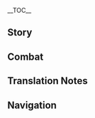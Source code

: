 {{CharacterTabs}}
{{LanguageTabs}}

__TOC__
==Story==
{{VO/Story
|character           = Xingqiu
|language            = ja
|name                = 行秋

|vo_01_01_title      = 初めまして…
|vo_01_01_subtitle   = Hello
|vo_01_01_file       = VO_{language}{character} Hello.ogg
|vo_01_01_tx         = 僕は行秋、ただの読書好きだ。不束者だが、君のために尽力するよ。せっかくこういうセリフを言えるんだ、ハハッ、悪くないね。
|vo_01_01_rm         = Boku wa Yukuaki, tada no dokusho suki da. Futsutsuka mono da ga, kimi no tame ni jinryoku suru yo. Sekkaku kou iu serifu wo ieru nda, haha', warukunai ne.
|vo_01_01_tl         = I'm Xingqiu, a mere bookworm. Though I still have a long way to go yet, I will give my all to assist you. It's not often I get to speak like this. Haha, not bad.

|vo_02_01_title      = 世間話・夜を独歩す
|vo_02_01_subtitle   = Chat: Night of Solitude
|vo_02_01_file       = VO_{language}{character} Chat - Night of Solitude.ogg
|vo_02_01_tx         = 「明月や、夜を独歩す、かたわらに、悪龍罰すも、また一興」
|vo_02_01_rm         = "Meigetsu ya, yoru wo dopposu, katawara ni, akuryuu bassu mo, mata ikkyou"
|vo_02_01_tl         = "Under the bright moon, walking the night in solitude. To punish an evil dragon along the way is yet another amusement." <ref group="TN •">Xingqiu appears to be reciting poetry: the 5-7-5-7-7 syllable structure is a feature of Japanese tanka poems.</ref>
|vo_02_02_title      = 世間話・文章
|vo_02_02_subtitle   = Chat: Literature
|vo_02_02_file       = VO_{language}{character} Chat - Literature.ogg
|vo_02_02_tx         = 「衣へと、言の葉綴る、筆先は、童に帰り、思うがままに」
|vo_02_02_rm         = "Koromo he to, koto no ha tsuzuru, fudesaki wa, warabe ni kaeri, omou ga mama ni"
|vo_02_02_tl         = "The brush tip weaves words to the garment, taking one back to childhood where they are free to do as they wished."
|vo_02_03_title      = 世間話・暇を得る
|vo_02_03_subtitle   = Chat: Taking a Break
|vo_02_03_file       = VO_{language}{character} Chat - Taking a Break.ogg
|vo_02_03_tx         = 「儚い人生の中で一瞬の暇を得た」というやつだ、ハハッ。
|vo_02_03_rm         = "Hakanai jinsei no naka de isshun no itoma wo eta" to iu yatsu da, haha'.
|vo_02_03_tl         = I could say, "I have caught a moment of leisure in my transient life", haha.
|vo_02_04_title      = 世間話・読書
|vo_02_04_subtitle   = Chat: Reading
|vo_02_04_file       = VO_{language}{character} Chat - Reading.ogg
|vo_02_04_tx         = ふむふむ、なるほど…えっ？次回お楽しみに？むっ…
|vo_02_04_rm         = Fumu fumu, naruhodo... E'? Jikai otanoshimi ni? Mu'...
|vo_02_04_tl         = Mm-hm, I see... Huh? Look forward to the next volume? Mm...
|vo_02_05_title      = 世間話・新刊
|vo_02_05_subtitle   = Chat: New Books
|vo_02_05_file       = VO_{language}{character} Chat - New Books.ogg
|vo_02_05_tx         = そろそろ「万文集舎」の新刊入荷日だな…ついでに行ってみないかい？
|vo_02_05_rm         = Sorosoro "Manbun Shuusha" no shinkan nyuukabi da na... Tsuide ni itte minai kai?
|vo_02_05_tl         = It should be about time the Wanwen Bookhouse releases a batch of new publications... Why don't we stop by along the way?

|vo_03_01_title      = 雨の日…
|vo_03_01_subtitle   = When It Rains
|vo_03_01_file       = VO_{language}{character} When It Rains.ogg
|vo_03_01_tx         = そういえば、うちの商会の錦の傘は日傘としても雨傘としても使えないみたいだ。唯一の使い道は壁に飾るだけだよ。
|vo_03_01_rm         = Sou ieba, uchi no shoukai no nishiki no kasa wa higasa toshite mo amagasa toshite mo tsukaenai mitai da. Yuiitsu no tsukaimichi wa kabe ni kazaru dake da yo.
|vo_03_01_tl         = Come to think of it, it seems our guild's brocade umbrellas cannot be used to shield sun nor rain. Its only purpose is to hang on the wall.
|vo_03_02_title      = 雨上がり…
|vo_03_02_subtitle   = After the Rain
|vo_03_02_file       = VO_{language}{character} After the Rain.ogg
|vo_03_02_tx         = 晴れてよかった、でないと本がカビてしまう。
|vo_03_02_rm         = Harete yokatta, de nai to hon ga kabite shimau.
|vo_03_02_tl         = Good thing it's sunny now, otherwise mould will start growing on the books.
|vo_03_03_title      = 雪の日…
|vo_03_03_subtitle   = When It Snows
|vo_03_03_file       = VO_{language}{character} When It Snows.ogg
|vo_03_03_tx         = こういう日にだけ、本屋より自宅のほうがいいと思うんだ。うちは暖をとるための炭がいくらでもあるけど、本屋は火気厳禁だからね。
|vo_03_03_rm         = Kou iu hi ni dake, hon'ya yori jitaku no hou ga ii to omou nda. Uchi wa dan wo toru tame no sumi ga ikura de mo aru kedo, hon'ya wa kaki genkin da kara ne.
|vo_03_03_tl         = Only on days like this do I prefer staying home rather than at the bookstore. At home, we have plenty of coal to keep warm, but fire is strictly prohibited in the bookstore.
|vo_03_04_title      = 晴れの日…
|vo_03_04_subtitle   = When the Sun Is Out
|vo_03_04_file       = VO_{language}{character} When the Sun Is Out.ogg
|vo_03_04_tx         = 修行…いや、読書日和だね。よせ、僕の顔に字なんて書いていない、じっと見ないでくれ。
|vo_03_04_rm         = Shugyou... Iya, dokusho-biyori da ne. Yose, boku no kao ni ji nante kaite inai, jitto minaide kure.
|vo_03_04_tl         = It's great weather for training... No, reading. Stop it, there's no writing on my face. Don't stare.

|vo_04_01_title      = おはよう…
|vo_04_01_subtitle   = Good Morning
|vo_04_01_file       = VO_{language}{character} Good Morning.ogg
|vo_04_01_tx         = おはよう。朝の時間は貴重だから、自分の好きなことができたらいいな。
|vo_04_01_rm         = Ohayou. Asa no jikan wa kichou da kara, jibun no suki-na koto ga dekitara ii na.
|vo_04_01_tl         = Good morning. The morning hours are precious, hopefully you can do what you like.
|vo_04_02_title      = こんにちは…
|vo_04_02_subtitle   = Good Afternoon
|vo_04_02_file       = VO_{language}{character} Good Afternoon.ogg
|vo_04_02_tx         = 昼ごはんは米よりも、菓子のほうが食べたいな。書斎で食べれば、父上や兄上に知られることもない…ん？一緒に来るのか？うん…本に食べかすを落とさなければいいよ。
|vo_04_02_rm         = Hiru-gohan wa kome yori mo, kashi no hou ga tabetai na. Shosai de tabereba, chichi-ue ya ani-ue ni shirareru kotomo nai... N? Issho ni kuru no ka? Un... Hon ni tabekasu wo otosanakereba ii yo.
|vo_04_02_tl         = For lunch, I'd rather eat confectionery rather than rice. If we eat in the study, father and brother won't know... Hm? You're coming with me? Sure... As long as you don't get crumbs on the books.
|vo_04_03_title      = こんばんは…
|vo_04_03_subtitle   = Good Evening
|vo_04_03_file       = VO_{language}{character} Good Evening.ogg
|vo_04_03_tx         = ホタルを捕って読書に使ってみたくないかい？むっ、僕の冗談を真に受けるなよ、目に悪いぞ。
|vo_04_03_rm         = Hotaru wo totte dokusho ni tsukatte mitaku nai kai? Mu', boku no joudan wo ma ni ukeru na yo, me ni warui zo.
|vo_04_03_tl         = Don't you want to catch some fireflies and use them for reading? Mm, don't take my joke seriously. It's bad for your eyes.
|vo_04_04_title      = おやすみ…
|vo_04_04_subtitle   = Good Night
|vo_04_04_file       = VO_{language}{character} Good Night.ogg
|vo_04_04_tx         = 明日もいつもの場所にいるよ。君が道に迷わない限り、きっと見つけるさ。
|vo_04_04_rm         = Ashita mo itsumo no basho ni iru yo. Kimi ga michi ni mayowanai kagiri, kitto mitsukeru sa.
|vo_04_04_tl         = I'll be there at the same place tomorrow too. You'll find me as long as you don't get lost.

|vo_05_01_title      = 行秋自身について…
|vo_05_01_subtitle   = About {character}
|vo_05_01_file       = VO_{language}{character} About {character}.ogg
|vo_05_01_tx         = みんなの前で礼儀正しくしてるのは、みんなが僕のことを飛雲商会の次男坊だと思ってるから。君に素を見せてるのは、君が僕をそんな目で見てないからだろうね。
|vo_05_01_rm         = Minna no mae de reigi tadashiku shiteru no wa, minna ga boku no koto wo Hiun Shoukai no jinanbou da to omotteru kara. Kimi ni su wo miseteru no wa, kimi ga boku wo sonna me de mitenai kara darou ne.
|vo_05_01_tl         = I act politely around everyone because they consider me as the second son of the Feiyun Commerce Guild. I guess I'm showing you my genuine self because you don't look at me like that.

|vo_06_01_title      = 読書仲間について…
|vo_06_01_subtitle   = About Us: Reading Buddies
|vo_06_01_file       = VO_{language}{character} About Us - Reading Buddies.ogg
|vo_06_01_tx         = 君と僕は読書仲間だよね。ん？喧嘩？古華派？戦友？…ちょ、何を言ってるかな。二人の秘密だって言ったじゃないか！
|vo_06_01_rm         = Kimi to boku wa dokusho nakama da yo ne. N? Kenka? Koka-ha? Sen'yuu? ...Cho, nani wo itteru ka na. Futari no himitsu da tte itta ja nai ka!
|vo_06_01_tl         = You and I are book buddies, aren't we? Hm? Fighting? Guhua Clan? Comrades in arms? Hey, what are you saying? I told you this is our secret!
|vo_06_02_title      = 契りについて…
|vo_06_02_subtitle   = About Us: Swornship
|vo_06_02_friendship = 6
|vo_06_02_file       = VO_{language}{character} About Us - Swornship.ogg
|vo_06_02_tx         = 君と契りを結ぶ、さっそく絶雲の間の祭壇に行くぞ。だめだ、断るなんて許さない。君は僕の内情を知ってしまったし、僕がずっと隠してきた本当の自分を知ってしまったんだ…君を手放すわけにはいかない。君が…手を引かないと約束してくれるなら話は別だけど。
|vo_06_02_rm         = Kimi to chigiri wo musubu, sassoku Zetsu'un no Ma no saidan ni iku zo. Dame da, kotowaru nante yurusanai. Kimi wa boku no naijou wo shitte shimatta shi, boku ga zutto kakushite kita hontou no jibun wo shitte shimatta nda... Kimi wo tebanasu wake ni wa ikanai. Kimi ga... te wo hikanai to yakusoku shite kureru nara hanashi wa betsu da kedo.
|vo_06_02_tl         = We're going to the altar at Jueyun Karst to form a pact. No, I won't let you refuse. You know my secrets, and the real me I've been hiding forever... I can't let you go. Unless... you promise not to pull away.

|vo_07_01_title      = 「神の目」について・古書
|vo_07_01_subtitle   = About the Vision: Ancient Books
|vo_07_01_friendship = 3
|vo_07_01_file       = VO_{language}{character} About the Vision - Ancient Books.ogg
|vo_07_01_tx         = 「神の目」に関する記載は少ないが、僕が集めた古書に特別な記述があるんだ。探してくるから待ってて。
|vo_07_01_rm         = "Kami no Me" ni kansuru kisai wa sukunai ga, boku ga atsumeta kosho ni tokubetsu na kijutsu ga aru nda. Sagashite kuru kara mattete.
|vo_07_01_tl         = There aren't many written records regarding Visions, but there's a special entry in the old texts I've collected. Hold on, I'll look for it.
|vo_07_02_title      = 「神の目」について・理解
|vo_07_02_subtitle   = About the Vision: Realization
|vo_07_02_friendship = 5
|vo_07_02_file       = VO_{language}{character} About the Vision - Realization.ogg
|vo_07_02_tx         = 本を読んで悟ったんだけど、槍術と剣術の本質は瞳術にある。うん、説明するのは少し難しい…もし、ちゃんと知りたいなら、僕と一緒に「王山庁」に行こう。先に言っておくけど、笑ってはいけないからね。
|vo_07_02_rm         = Hon wo yonde sattota nda kedo, soujutsu to kenjutsu no honshitsu wa doujitsu ni aru. Un, setsumei suru no wa sukoshi muzukashii... Moshi, chanto shiritai nara, boku to issho ni "Ouzan-chou" ni ikou. Saki ni itte oku kedo, waratte wa ikenai kara ne.
|vo_07_02_tl         = I've come to an epiphany that the essence of spearmanship and swordsmanship is in the art of the "eye". Mm, it's a little hard to explain... If you want to fully understand, let's go to Wangshan Hall. But I'll tell you this first, you're not allowed to laugh.
|vo_07_03_title      = シェアしたいこと…
|vo_07_03_subtitle   = Something to Share
|vo_07_03_file       = VO_{language}{character} Something to Share.ogg
|vo_07_03_tx         = 璃月の行かないと損する場所？この質問は難しいなぁ…でも、なくなると悲しい場所なら…「万文集舎」は不動の一位で、「古華堂」もトップ10に入るかな。
|vo_07_03_rm         = Riiywe no ikanai to sonsuru basho? Kono shitsumon wa muzukashii naa... De mo, nakunaru to kanashii basho nara... "Manbun Shuusha" wa fudou no ichii de, "Koka-dou" mo toppu ten ni hairu ka na.
|vo_07_03_tl         = Must-see places in Liyue? That's a difficult question... But as far as places I would be sad to lose, the Wanwen Bookhouse is undeniably number one. The Guhua Sect would be in the top ten, too.
|vo_07_04_title      = 興味のあること…
|vo_07_04_subtitle   = Interesting Things
|vo_07_04_friendship = 4
|vo_07_04_file       = VO_{language}{character} Interesting Things.ogg
|vo_07_04_tx         = 昔はウサギで、今は鹿かな。僕にとって、九死の時に見せる義侠心は全てを捨てる覚悟であって、鹿は九死から新たに生まれる希望だからね。もう一度会ってみたいな。
|vo_07_04_rm         = Mukashi wa usagi de, ima wa shika ka na. Boku ni totte, kyuushi no toki ni miseru gikyou-shin wa subete wo suteru kakugo de atte, shika wa kyuushi kara arata ni umareru kibou da kara ne. Mou ichido atte mitai-na.
|vo_07_04_tl         = I would have said rabbits a while ago, but now I'm interested in deers. To me, chivalry shown in the face of death is the willingness to abandon all, and the deer is hope born anew in the face of death. I'd like to see it again.

|vo_08_01_title      = 北斗について…
|vo_08_01_subtitle   = About [[Beidou]]
|vo_08_01_friendship = 4
|vo_08_01_file       = VO_{language}{character} About Beidou.ogg
|vo_08_01_tx         = 北斗殿は僕の尊敬している方だ。でも、できれば僕のことを「坊や」って呼んだり、会う度に僕の髪をわしゃわしゃしたりするのはやめてほしいかな。
|vo_08_01_rm         = Hokuto-dono wa boku no sonkei shite iru kata da. De mo, dekireba boku no koto wo "bouya" tte yondari, autabi ni boku no kami wo washa-washa shitari suru no wa yamete hoshii ka na.
|vo_08_01_tl         = Lady Beidou is someone I respect. But if possible, I wish she could stop calling me "Boy" and ruffling my hair every time we meet.

|vo_08_02_title      = 凝光について…
|vo_08_02_subtitle   = About [[Ningguang]]
|vo_08_02_friendship = 4
|vo_08_02_file       = VO_{language}{character} About Ningguang.ogg
|vo_08_02_tx         = 天権様は敬重しなくてはいけない相手だ、でないと父上や兄上に迷惑をかけるからね。ん？彼女本人？そうだな…うん、悪口はやめておこう。
|vo_08_02_rm         = Tenchuen-sama wa keichou shinakute wa ikanai aite da, de nai to chichi-ue ya ani-ue ni meiwaku wo kakeru kara ne. N? Kanojo honnin? Sou da na... Un, warukuchi wa yamete okou.
|vo_08_02_tl         = I must respect her as the Tianquan, or else I will cause trouble for father and brother. Hm? What I think of her? Hmm... Yes, I must not speak ill of others.

|vo_08_03_title      = 重雲について…
|vo_08_03_subtitle   = About [[Chongyun]]
|vo_08_03_friendship = 4
|vo_08_03_file       = VO_{language}{character} About Chongyun.ogg
|vo_08_03_tx         = はあ、重雲のやつか、彼は僕の秘密を知ってるけど一緒に任務を行うとなると、気を付けないといけない。今の彼はまだ「武」にこだわっていて、「義侠」の心を理解してないからね。まだまだ鍛錬が必要だ…特に、辛いものを食べることに関してはね、ハハハ。
|vo_08_03_rm         = Haa, Chou'un no yatsu ka, kare wa boku no himitsu wo shitteru kedo issho ni ninmu wo okonau to naru to, ki wo tsukenai to ikenai. Ima no kare wa mada "bu" ni kodawatte ite, "gikyou" no kokoro wo rikai shite inai kara ne. Madamada tanren ga hitsuyou da... Toku ni, karai mono wo taberu koto ni kanshite wa ne, hahaha.
|vo_08_03_tl         = Ah, that Chongyun. He knows my secret, but when it comes to doing quests together, one must be careful. Right now, he's still fixated on the art of battle and doesn't understand the spirit of chivalry. He still needs a lot of training yet... Especially when it comes to eating spicy things, hahaha.

|vo_08_04_title      = 雲菫について…
|vo_08_04_subtitle   = About [[Yun Jin]]
|vo_08_04_friendship = 4
|vo_08_04_file       = VO_{language}{character} About Yun Jin.ogg
|vo_08_04_tx         = 雲菫はね、気に入った飲み物を飲むと、芝居の創作意欲が上がるんだ。僕の寝台の下に茶葉入れが置いてあるのも、彼女がやる気をなくした時にあげるためなんだよ。そうすれば、僕はずっと侠客物語を楽しめる。
|vo_08_04_rm         = Unkin wa ne, ki ni itta nomimono wo nomu to, shibai no sousaku iyoku ga agaru nda. Boku no shindai no shita ni chabaire ga oite aru no mo, kanojo ga yaruki wo nakushita toki ni ageru tame na nda yo. Sousureba, boku wa zutto kyoukaku monogatari wo tanoshimeru.
|vo_08_04_tl         = When Yun Jin drinks a beverage she likes, her creative drive to write a play increases. I keep a jar of tea leaves under my bed, so I can give her some when she loses motivation. That way, I can always enjoy tales of chivalry.

|vo_08_05_title      = 胡桃について…
|vo_08_05_subtitle   = About [[Hu Tao]]
|vo_08_05_friendship = 4
|vo_08_05_file       = VO_{language}{character} About Hu Tao.ogg
|vo_08_05_tx         = あの小娘は今の往生堂の堂主だよ。ん？彼女をどう思ってるかって？…やり方に関しては噂話を聞いてもしょうがないよ。人を理解するには、相手の本当にほしいものを理解しなければいけないからね。
|vo_08_05_rm         = Ano komusume wa ima no Oujou-dou no doushu da yo. N? Kanojo wo dou omotteru ka tte? ...Yarikata ni kanshite wa uwasabanashi wo kiite mo shou ga nai yo. Hito wo rikai suru ni wa, aite no hontou ni hoshii mono wo rikai shinakereba ikenai kara ne.
|vo_08_05_tl         = That young lady is the current director of the Wangsheng Funeral Parlor. Hm? What I think of her? About how she does things, there's no point listening to gossip. To understand someone, you must understand what they truly desire.

|vo_08_06_title      = 七七について…
|vo_08_06_subtitle   = About [[Qiqi]]
|vo_08_06_friendship = 4
|vo_08_06_file       = VO_{language}{character} About Qiqi.ogg
|vo_08_06_tx         = 七七は謎だらけって感じだね。でも白朮先生がいると、彼女とは話せないんだ。そうだな、白朮先生が診察に出かける時を狙ってさ…
|vo_08_06_rm         = Nana wa nazodarake tte kanji da ne. De mo Byakujutsu-sensei ga iru to, kanojo to wa hanasenai nda. Sou da na, Byakujutsu-sensei ga shinsatsu ni dekakeru toki wo neratte sa...
|vo_08_06_tl         = Qiqi seems to be full of mysteries, isn't she? But when Doctor Baizhu is around, I can't have a conversation with her. Hmm, I could wait until Doctor Baizhu leaves for a consultation...

|vo_08_07_title      = 香菱について…
|vo_08_07_subtitle   = About [[Xiangling]]
|vo_08_07_friendship = 4
|vo_08_07_file       = VO_{language}{character} About Xiangling.ogg
|vo_08_07_tx         = 香菱に会った時は、彼女の表情を観察してみるといい。特に食材を手に入れたばかりの彼女が楽しそうに笑うほど、危ないんだ。試食を迫られたら…まあ、そういう時、僕は重雲を身代わりにするけどね。
|vo_08_07_rm         = Shanrin ni atta toki wa, kanojo no hyoujou wo kansatsu shite miru to ii. Toku ni shokuzai wo te ni ireta bakari no kanojo ga tanoshisou ni warau hodo, abunai nda. Shishoku wo semararetara... Maa, sou iu toki, boku wa Chou'un wo migawari ni suru kedo ne.
|vo_08_07_tl         = When you meet Xiangling, you should observe her expression. Especially when she's just obtained ingredients. The more excitedly she laughs, the more dangerous it is. If she insists on you taste-testing... Well, in those cases, I let Chongyun take my place.

|vo_08_08_title      = 辛炎について…
|vo_08_08_subtitle   = About [[Xinyan]]
|vo_08_08_friendship = 4
|vo_08_08_file       = VO_{language}{character} About Xinyan.ogg
|vo_08_08_tx         = 辛炎は一体どこで演出してるんだ？チ虎岩から玉京台まで、どこもかしこも彼女から逃げられないじゃない…はあ、静かに本を読む時間はどんなに貴重か。
|vo_08_08_rm         = Shin'en wa ittai doko de enshutsu shiteru nda? Chiko-gan kara Gyokukei-dai made, doko mo kashiko mo kanojo kara nigerarenai ja nai... Haa, shizuka ni hon wo yomu jikan wa donna ni kichou ka.
|vo_08_08_tl         = Just where is Xinyan staging her performances? From Chihu Rock to Yujing Palace, there's nowhere you can escape from her... Haa, how precious the time to read a book quietly is.

|vo_08_09_title      = アルベドについて…
|vo_08_09_subtitle   = About [[Albedo]]
|vo_08_09_friendship = 4
|vo_08_09_file       = VO_{language}{character} About Albedo.ogg
|vo_08_09_tx         = 次巻、次々巻、次々々巻の大事なシーンにどんな挿絵を入れるか全部考えておいたぞ！あっ、急いで文にして白亜先生に送らないと…
|vo_08_09_rm         = Jikan, jijikan, jijijikan no daiji-na shiin ni donna sashie wo ireru ka zenbu kangaete oita zo! A', isoide fumi ni shite Hakua-sensei ni okuranai to...
|vo_08_09_tl         = I've figured out what illustrations to insert into the next volume, and the next, and the one after that! Oh, I must hurry and write to Mr. Calx...

|vo_08_10_title      = 鍾離について…
|vo_08_10_subtitle   = About [[Zhongli]]
|vo_08_10_friendship = 4
|vo_08_10_file       = VO_{language}{character} About Zhongli.ogg
|vo_08_10_tx         = 父上と兄上がこの方を招待してるところは見たことがある。相手をとても敬っていたから、すごい人物だろうね。そういえば、彼は仙人の葬儀を担当すると聞いた、きっと物知りだと思う。彼の秘密を一緒に探ってみないかい？
|vo_08_10_rm         = Chichi-ue to ani-ue ga kono kata wo shoutai shiteru tokoro wa mitakoto ga aru. Aite wo totemo uyamatte ita kara, sugoi jinbutsu darou ne. Sou ieba, kare wa sennin no sougi wo tantou suru to kiita, kitto monoshiri da to omou. Kare no himitsu wo issho ni sagutte minai kai?
|vo_08_10_tl         = I've seen father and brother welcome this gentleman as a guest before. They regarded him with great respect, so he must be a distinguished figure. Come to think of it, I heard that he handles funerals for the adepti. I'm sure he's a very knowledgeable person. How about we investigate his secrets together?

|vo_08_11_title      = 申鶴について…
|vo_08_11_subtitle   = About [[Shenhe]]
|vo_08_11_friendship = 4
|vo_08_11_file       = VO_{language}{character} About Shenhe.ogg
|vo_08_11_tx         = 申鶴さんの僕を見る目つきは、少し恐ろしい感じがする。だから僕も、気軽には話しかけられない。ふむ…おかしいな、まさか無意識のうちに彼女…もしくは彼女の周りの人からの恨みを買ったのだろうか？
|vo_08_11_rm         = Shinkaku-san no boku wo miru metsuki wa, sukoshi osoroshii kanji ga suru. Da kara boku mo, kigaru ni wa hanashi kakerarenai. Fumu... okashii na, masaka muishiki no uchi ni kanojo... Moshiku wa kanojo no mawaru no hito kara urami wo katta no darou ka?
|vo_08_11_tl         = There's something frightening about the way Miss Shenhe looks at me. I can't talk to her casually. Hmm... this is odd. Could I have unintentionally incurred a grudge from her... or someone close to her?

|vo_08_12_title      = 夜蘭について…
|vo_08_12_subtitle   = About [[Yelan]]
|vo_08_12_friendship = 4
|vo_08_12_file       = VO_{language}{character} About Yelan.ogg
|vo_08_12_tx         = 「千の顔を持つ」という言葉を聞いたことはあるかい？夜蘭さんは、まさにそういった感じがする。あの人がうちを訪れた時、父上と兄上は礼をもって接し、向こうもまた礼をもって応えてくれた。まるで親切で落ち着きのあるお姉さんのようだったよ。けど、他のところで彼女を見かけた時、全然印象が違ったんだ。
|vo_08_12_rm         = "Sen no kao wo motsu" to iu kotoba wo kiita koto wa aru kai? Yeran-san wa, masa ni sou itta kanji ga suru. Ano hito ga uchi wo otozureta toki, chichi-ue to ani-ue wa rei wo motte sesshi, mukou mo mata rei wo motte kotaete kureta. Maru de shinsetsu de ochitsuki no aru onee-san no you datta yo. Kedo, hoka no tokoro de kanojo wo mikaketa toki, zenzen inshou ga chigatta nda.
|vo_08_12_tl         = Have you heard of the phrase, "To have a thousand faces"? I feel that Miss Yelan is just like that. When she visited our home, father and brother treated her with courtesy, and she responded alike. She seemed like a kind and poised lady. But when I saw her elsewhere, she gave a completely different impression.

|vo_09_01_title      = 行秋を知る・1
|vo_09_01_subtitle   = More About {character}: I
|vo_09_01_file       = VO_{language}{character} More About {character} - 01.ogg
|vo_09_01_tx         = 最近、調子はどうだい？時間があるなら、「万文集舎」に来てみるといいよ。
|vo_09_01_rm         = Saikin, choushi wa dou dai? Jikan ga aru nara, "Manbun Shuusha" ni kitemiru to ii yo.
|vo_09_01_tl         = How have you been doing lately? If you have the time, you should come by to Wanwen Bookhouse.
|vo_09_02_title      = 行秋を知る・2
|vo_09_02_subtitle   = More About {character}: II
|vo_09_02_friendship = 3
|vo_09_02_file       = VO_{language}{character} More About {character} - 02.ogg
|vo_09_02_tx         = どうしていつもひとりで本を読むかって？学問を好むのって、悪いくせじゃないだろ。特別なことなんてないよ、うん、本当にないよ。
|vo_09_02_rm         = Doushite itsumo hitori de hon wo yomu ka tte? Gakumon wo konomu no tte, warui kuse ja nai darou. Tokubetsu-na koto nante nai yo, un, hontou ni nai yo.
|vo_09_02_tl         = Why do I always read books alone? It's not a bad habit to be fond of academics, is it? It's nothing special. Yes, really.
|vo_09_03_title      = 行秋を知る・3
|vo_09_03_subtitle   = More About {character}: III
|vo_09_03_friendship = 4
|vo_09_03_file       = VO_{language}{character} More About {character} - 03.ogg
|vo_09_03_tx         = 時間を空けておいてくれたのかい？ああ、僕もいつでも出発できるよ。本？ハハッ、いいんだ、本は帰ってからでも読めるけど、僕たちの助けを必要とする人たちを待たせるわけにはいかないからね。
|vo_09_03_rm         = Jikan wo akete oite kureta no kai? Aa, boku mo itsu de mo shuppatsu dekiru yo. Hon? Haha', ii nda, hon wa kaette kara de mo yomeru kedo, boku-tachi no tasuke wo hitsuyou to suru hito-tachi wo mataseru wake ni wa ikanai kara ne.
|vo_09_03_tl         = You made time for me? Yes, I'm ready to leave anytime. Books? Haha, it's fine. I can read books when I get back, but we can't leave those in need of our help waiting.
|vo_09_04_title      = 行秋を知る・4
|vo_09_04_subtitle   = More About {character}: IV
|vo_09_04_friendship = 5
|vo_09_04_file       = VO_{language}{character} More About {character} - 04.ogg
|vo_09_04_tx         = いい案があるって？僕たちが前にしてきたことをモデルに、推理と武侠要素のある小説、『万文集事件簿』を書くって？うん、ハハハッ、いい案だね、でも却下、うん、却下だよ。
|vo_09_04_rm         = 
|vo_09_04_tl         = A good idea, you say? You want to write a mystery martial arts novel based on our previous deeds and call it "The Wanwen Case Files"? Mm, hahaha, that's a good idea. But I'm declining. Yes, I'm declining.
|vo_09_05_title      = 行秋を知る・5
|vo_09_05_subtitle   = More About {character}: V
|vo_09_05_friendship = 6
|vo_09_05_file       = VO_{language}{character} More About {character} - 05.ogg
|vo_09_05_tx         = 「万の言葉を詩にして錦となる」なんて、僕もそんな評価がほしいな。この件は君にだけ教えるんだけど、実は僕も小説を書いてるんだ。い、今は見せられないよ。今後…今後本屋で見ることになるから。
|vo_09_05_rm         = "Yorozu no kotoba wo uta ni shite nishiki to naru" nante, boku mo sonna hyouka ga hoshii na. Kono ken wa kimi ni dake oshieru nda kedo, jitsu wa boku mo shusetsu wo kaiteiru nda. I, ima wa miserarenai yo. Kongo... kongo hon'ya de miru koto ni naru kara.
|vo_09_05_tl         = "One who weaves ten thousand words into verse and turns it into brocade", I wish I could get such recogition. I'm only telling you about this, but I'm actually writing a novel too. I&mdash;I can't show it to you now. Later... You'll see it in the bookstore later.

|vo_10_01_title      = 行秋の趣味…
|vo_10_01_subtitle   = {character}'s Hobbies
|vo_10_01_file       = VO_{language}{character} Hobbies.ogg
|vo_10_01_tx         = 僕の趣味は読書だよ、なんでも読むよ。ん？何ニヤニヤしてるんだい？むっ、あのことは僕たちの秘密だから、他言無用だよ。言ったらつまらないじゃないか。
|vo_10_01_rm         = Boku no shumi wa dokusho da yo, nan de mo yomu yo. N? Nani niya-niya shiteru ndai? Mu', ano koto wa boku-tachi no himitsu da kara, tagon muyou da yo. Ittara tsumaranai ja nai ka.
|vo_10_01_tl         = My hobby is reading, I'll read anything. Hm? Why are you smirking like that? Mm, that's our secret, so you have to keep it between us. It wouldn't be fun if you told people.
|vo_10_02_title      = 行秋の悩み…
|vo_10_02_subtitle   = {character}'s Troubles
|vo_10_02_file       = VO_{language}{character} Troubles.ogg
|vo_10_02_tx         = 悩みか…うん、いつか兄上が家業を継いだら、僕はどうなるだろうね。この悩みのない生活もおそらく…あっ、肩書きの話じゃないんだ、そんなの気にしてないよ。兄上はぼーっとしてるからね、僕の助けがないとやっていけない気がするんだ。
|vo_10_02_rm         = Nayami ka... Un, itsuka ani-ue ga kagyou wo tsuidara, boku wa dou naru darou ne. Kono nayami no nai seikatsu mo osoraku... A', katagaki no hanashi ja nai nda, sonna no ki ni shite nai yo. Ani-ue wa boo tto shiteru kara ne, boku no tasuke ga nai to yatte ikenai ki ga suru nda.
|vo_10_02_tl         = My troubles... Yes, I wonder what will happen to me if brother takes over the family business someday. My carefree life will probably... Oh, I'm not talking about my status, I'm not bothered by that. Brother is absent-minded, so I feel like he wouldn't make it without my help.
|vo_10_03_title      = 好きな食べ物…
|vo_10_03_subtitle   = Favorite Food
|vo_10_03_file       = VO_{language}{character} Favorite Food.ogg
|vo_10_03_tx         = 僕は菓子と月菜海鮮が好きだよ。うちはいつも薄味だからかな。
|vo_10_03_rm         = Boku wa kashi to Yue-sai kaisen ga suki da yo. Uchi wa itsumo usu-aji da kara na.
|vo_10_03_tl         = I like confectionery and Yue-style seafood. Our food at home tends to be lightly seasoned.
|vo_10_04_title      = 嫌いな食べ物…
|vo_10_04_subtitle   = Least Favorite Food
|vo_10_04_file       = VO_{language}{character} Least Favorite Food.ogg
|vo_10_04_tx         = ニンジンは嫌いだよ。小さい頃、母上はよくニンジンを砕いて…これ以上はやめておこう。思い出すだけで、ちょっと…
|vo_10_04_rm         = Ninjin wa kirai da yo. Chiisai koro, haha-ue wa yoku ninjin wo kudaite... Kore ijou wa yamete okou. Omoidasu dake de, chotto...
|vo_10_04_tl         = I don't like carrots. When I was young, mother would often crush them, and... I'll stop there. Even remembering it, it's...

<!-- Receiving a Gift -->
|vo_11_01_title      = 贈り物を受け取る・1
|vo_11_01_subtitle   = Receiving a Gift: I
|vo_11_01_file       = VO_{language}{character} Receiving a Gift - 01.ogg
|vo_11_01_tx         = 一度食べたら忘れられない、それほどの美味だ。
|vo_11_01_rm         = Ichido tabetara wasurerarenai, sore hodo no bimi da.
|vo_11_01_tl         = 

|vo_11_02_title      = 贈り物を受け取る・2
|vo_11_02_subtitle   = Receiving a Gift: II
|vo_11_02_file       = VO_{language}{character} Receiving a Gift - 02.ogg
|vo_11_02_tx         = それほどの腕があるなら、一緒に露店でも開いてみないかい？
|vo_11_02_rm         = Sore hodo no ude ga aru nara, issho ni roten de mo hiraite minai kai?
|vo_11_02_tl         = 

|vo_11_03_title      = 贈り物を受け取る・3
|vo_11_03_subtitle   = Receiving a Gift: III
|vo_11_03_file       = VO_{language}{character} Receiving a Gift - 03.ogg
|vo_11_03_tx         = どうぞ、君が食べてくれ。なに、遠慮することはない。
|vo_11_03_rm         = Dou zo, kimi ga tabete kure. Nani, enryo suru koto wa nai.
|vo_11_03_tl         = 

|vo_12_01_title      = 誕生日・祝福
|vo_12_01_subtitle   = Birthday: Wishing
|vo_12_01_file       = VO_{language}{character} Birthday - Wishing.ogg
|vo_12_01_tx         = オ、オホン…ハッピーバースデートゥユー、ハッピーバースデートゥユー。
|vo_12_01_rm         = O, ohon... Happii baasudee tu yuu, happii baasudee tu yuu.
|vo_12_01_tl         = A, ahem... Happy birthday to you, happy birthday to you...
|vo_12_02_title      = 誕生日・習わし
|vo_12_02_subtitle   = Birthday: Customs
|vo_12_02_file       = VO_{language}{character} Birthday - Customs.ogg
|vo_12_02_tx         = 本によると、天成石橋は上古戦争の時、岩神モラクスが投げた石槍が崩れた後にできたものだ。誕生日に橋の上を歩き、両側の海にモラを投げると、一年間安らかに過ごせるんだって…誕生日は年に一度だけだから、行きたいなら早く行きなよ…嘘じゃない、本当、本当だよ、早く行きなって。
|vo_12_02_rm         = Hon ni yoru to, Tensei ishibashi wa jouko sensou no toki, Ganshin Morakusu ga nageta ishiyari ga kuzureta ato ni dekita mono da. Tanjoubi ni hashi no ue wo aruki, ryougawa no umi ni Mora wo nageru to, ichi-nenkan yasuraka ni sugoseru nda tte... Tanjoubi wa nen ni ichido dake da kara, ikitai nara hayaku ikina yo... Uso ja nai, hontou, hontou da yo, hayaku ikinatte.
|vo_12_02_tl         = According to the books, Tiancheng's stone bridge was formed during the ancient wars, when the rock spear Geo Archon Morax threw crumbled. If you walk along the bridge and throw Mora into the sea on both sides, you can have a peaceful year... Your birthday only comes once a year, so if you want to go, you should hurry... It's not a lie, it's true, really, you should hurry and go.

|vo_13_01_title      = 突破した感想・起
|vo_13_01_subtitle   = Feelings About Ascension: Intro
|vo_13_01_ascension  = 1
|vo_13_01_file       = VO_{language}{character} Feelings About Ascension -  01.ogg
|vo_13_01_tx         = 力がなければ、僕の心にあるあの言葉も、紙に留まるだけかもしれないな。
|vo_13_01_rm         = Chikara ga nakereba, boku no kokoro ni aru ano kotoba mo, kami ni tomaru dake ka mo shirenai na.
|vo_13_01_tl         = Without power, that word in my heart will perhaps remain only on paper.
|vo_13_02_title      = 突破した感想・承
|vo_13_02_subtitle   = Feelings About Ascension: Building Up
|vo_13_02_ascension  = 2
|vo_13_02_file       = VO_{language}{character} Feelings About Ascension -  02.ogg
|vo_13_02_tx         = 心に善悪を見分ける物差しがなければ、努力の方向を間違えてしまう。根本を忘れて暴力だけを追い求める俗人になる。
|vo_13_02_rm         = Kokoro ni zen'aku wo miwakeru monosashi ga nakereba, doryoku no houkou wo machigaete shimau. Konpon wo wasurete, bouryoku dake wo oimotomeru zokujin ni naru.
|vo_13_02_tl         = Without a way to discern right from wrong in one's heart, one will be misguided in their efforts. One will become a philistine who forgets the fundamentals and pursue solely violence.
|vo_13_03_title      = 突破した感想・転
|vo_13_03_subtitle   = Feelings About Ascension: Climax
|vo_13_03_ascension  = 4
|vo_13_03_file       = VO_{language}{character} Feelings About Ascension -  03.ogg
|vo_13_03_tx         = 僕が求むあの言葉は、璃月ではどこでも通じるわけではない。ここまできて、僕も十分に理解しているけどね。
|vo_13_03_rm         = Boku ga motomu ano kotoba wa, Riiywe de wa doko de mo tsuujiru wake de wa nai. Koko made kite, boku mo juubun ni rikai shite iru kedo ne.
|vo_13_03_tl         = The word I seek is not universally understood in Liyue. That I fully understand, after coming this far.
|vo_13_04_title      = 突破した感想・結
|vo_13_04_subtitle   = Feelings About Ascension: Conclusion
|vo_13_04_ascension  = 6
|vo_13_04_file       = VO_{language}{character} Feelings About Ascension -  04.ogg
|vo_13_04_tx         = 君が一緒にいてくれたおかげで、僕は満足できた&mdash;&mdash;武学に対しても、あの言葉の理解に対しても。ふう、もう「義侠」の心を隠さずとも平気かな。きっと父上も兄上も僕の「義侠心」を疑ったりしないはずだ。まぁ、目立たないよう行動することについてはまだ保留中だけど。
|vo_13_04_rm         = Kimi ga issho ni ite kureta okage de, boku wa manzoku dekita{{lmdash}} Bugaku ni tai shite mo, ano kotoba no rikai ni tai shite mo. Fuu, mou "gikyou" no kokoro wo kakusazu to mo heiki ka na. Kitto chichi-ue mo ani-ue mo boku no "gikyou-shin" wo utagattari shinai hazu da. Maa, medatanai you koudou suru koto ni tsuite wa mada horyuu-chu da kedo.
|vo_13_04_tl         = Thanks to you accompanying me, I was able to reach satisfaction &mdash; towards both martial arts and the understanding of that word. Phew, I think I no longer have to hide my spirit of chivalry anymore. Father and brother will surely have no doubts about my chivalric spirit. Well, in regards to acting inconspiciously, that's still on hold.
}}

==Combat ==
{{Combat VO
|character           = Xingqiu
|language            = ja

|skill_1_tx          = 雨、描きがたし。
|skill_1_tl          = Rain is difficult to draw.
|skill_1_rm          = Ame, ekaki-gatashi.
|skill_2_tx          = 裁&mdash;&mdash;！
|skill_2_tl          = Sever!
|skill_2_rm          = Sai{{lmdash}}!
|skill_3_tx          = この剣は分かるかい！
|skill_3_tl          = Do you understand this sword?
|skill_3_rm          = Kono ken wa wakaru kai!

|burst_1_tx          = 古華奥義。
|burst_1_tl          = Mysteries of Guhua.
|burst_1_rm          = Koka-ougi.
|burst_2_tx          = 詩よ、錦となれ。
|burst_2_tl          = Verse, become brocade.
|burst_2_rm          = Uta yo, nishiki to nare.
|burst_3_tx          = 裁雨留虹。
|burst_3_tl          = Sever the rain, leave behind rainbows.
|burst_3_rm          = Sai'u-rukou.

|sprint-s_1_tx       = 形は精神と共にあれ。
|sprint-s_1_tl       = May the form be with the spirit.
|sprint-s_1_rm       = Katachi wa seishin to tomo ni are.
|sprint-s_2_tx       = 動くべきだ。
|sprint-s_2_tl       = I must move.
|sprint-s_2_rm       = Ugoku beki da.
|sprint-s_3_file     = Sprint Start 03

|glider_1_file       = Deploying Wind Glider 01,Deploying Wind Glider 02,Deploying Wind Glider 03

|chest_1_tx          = 実に良いものだ。
|chest_1_tl          = This is a very good object.
|chest_1_rm          = Jitsu ni yoi mono da.
|chest_2_tx          = 宝探しは義侠心を養う。
|chest_2_tl          = Finding treasure nourishes the spirit of chivalry.
|chest_2_rm          = Takara-sagashi wa gikyou-shin wo yashinau.
|chest_3_tx          = 古書などもあれば完璧だな。
|chest_3_tl          = If there were also old books, that would be perfect.
|chest_3_rm          = Kosho nado mo are ba kanpeki da na.

|low-hp_1_tx         = 計画が変わった…
|low-hp_1_tl         = My plans have changed...
|low-hp_1_rm         = Keikaku ga kawatta...
|low-hp_2_tx         = 次は本気を出すよ。
|low-hp_2_tl         = I'll give it my all next time.
|low-hp_2_rm         = Tsugi wa honki wo dasu yo.
|low-hp_3_tx         = 「九死の堺より逃れるため、今こそ我が義侠心を見せる時だ。」
|low-hp_3_tl         = "In order to escape the realm of nine deaths,<ref group="TN •">Meaning "certain death."</ref> now is the time I show my chivalrous spirit."
|low-hp_3_rm         = "Kyuushi no sakai yori nogareru tame, ima koso waga gikyou-shin wo miseru toki da."

|ally-low-hp_1_tx    = 策があるからこっちへ。
|ally-low-hp_1_tl    = 
|ally-low-hp_1_rm    = 
|ally-low-hp_2_tx    = 気を付けたほうがいい。
|ally-low-hp_2_tl    = 
|ally-low-hp_2_rm    = 

|fallen_1_tx         = 勉強に…なった…
|fallen_1_tl         = That was... a learning experience...
|fallen_1_rm         = Benkyou ni... natta...
|fallen_2_tx         = 灯火はいつか散る…わかってるんだ。
|fallen_2_tl         = The flame will one day fade... I understand that.
|fallen_2_rm         = Tomoshibi wa itsuka chiru... wakatteru nda.
|fallen_3_tx         = しまった…
|fallen_3_tl         = Oh no...
|fallen_3_rm         = Shimatta...

|hit-l_1_file        = Light Hit Taken 02
|hit-l_1_tx          = 構わない。
|hit-l_1_tl          = That's okay.
|hit-l_1_rm          = Kamawanai.
|hit-l_2_file        = Light Hit Taken 01,Light Hit Taken 03,Light Hit Taken 04,Light Hit Taken 05,Light Hit Taken 06

|hit-h_1_tx          = 油断した。
|hit-h_1_tl          = I let my guard down.
|hit-h_1_rm          = Yudan shita.
|hit-h_2_tx          = まずい…
|hit-h_2_tl          = Uh oh...
|hit-h_2_rm          = Mazui...
|hit-h_3_file        = Heavy Hit Taken 03,Heavy Hit Taken 04,Heavy Hit Taken 05,Heavy Hit Taken 06

|join_1_tx           = 雨垂れ石をも穿つ。
|join_1_tl           = Constant dripping wears away a stone.
|join_1_rm           = Amadare ishi wo mo ugatsu.
|join_2_tx           = 我が義侠心は傑物にも恥じない。
|join_2_tl           = My chivalrous spirit will live up to great heroes.
|join_2_rm           = Waga gikyoushin wa ketsubutsu ni mo hajinai.
|join_3_tx           = 勧善懲悪、仁義を通すよ。
|join_3_tl           = I will reward good, punish evil, and stick to ethics.
|join_3_rm           = Kanzen-chou'aku, jingi wo toosu yo.

|atk-l_1_file        = Light Attack 01,Light Attack 02,Light Attack 03,Light Attack 04,Light Attack 05,Light Attack 06,Light Attack 07

|atk-m_1_file        = Mid Attack 01,Mid Attack 02,Mid Attack 03

|atk-h_1_file        = Heavy Attack 01,Heavy Attack 02,Heavy Attack 03

|climb_1_file        = Climbing 01,Climbing 02,Climbing 03

|climb-b_1_file      = Climbing Breath 01,Climbing Breath 02,Climbing Breath 03

|jump_1_file         = Jumping 01,Jumping 02,Jumping 03,Jumping 04,Jumping 05
}}

==Translation Notes==
{{Reflist|group=TN •}}

==Navigation==
{{Character Navbox|type=playable|link type=vo-ja}}